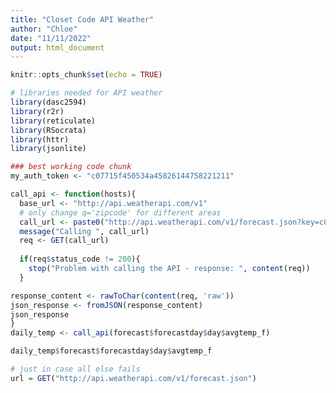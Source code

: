 ```yaml
---
title: "Closet Code API Weather"
author: "Chloe"
date: "11/11/2022"
output: html_document
---
```


```r
knitr::opts_chunk$set(echo = TRUE)
```

```r
# libraries needed for API weather
library(dasc2594)
library(r2r)
library(reticulate)
library(RSocrata)
library(httr)
library(jsonlite)
```


```r
### best working code chunk
my_auth_token <- "c07715f450534a45826144758221211"

call_api <- function(hosts){
  base_url <- "http://api.weatherapi.com/v1"
  # only change q='zipcode' for different areas
  call_url <- paste0("http://api.weatherapi.com/v1/forecast.json?key=c07715f450534a45826144758221211&q=72701&days=1&aqi=no&alerts=no") 
  message("Calling ", call_url)
  req <- GET(call_url)
  
  if(req$status_code != 200){
    stop("Problem with calling the API - response: ", content(req))
  }

response_content <- rawToChar(content(req, 'raw'))
json_response <- fromJSON(response_content)
json_response
}
daily_temp <- call_api(forecast$forecastday$day$avgtemp_f)

daily_temp$forecast$forecastday$day$avgtemp_f
```

```r
# just in case all else fails
url = GET("http://api.weatherapi.com/v1/forecast.json")

```
